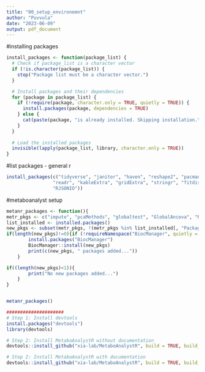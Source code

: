 ```yaml
---
title: "00_setup_environemnt"
author: "Puvvula"
date: "2023-06-09"
output: pdf_document
---
```


#installing packages
```r
install_packages <- function(package_list) {
  # Check if package_list is a character vector
  if (!is.character(package_list)) {
    stop("Package list must be a character vector.")
  }

  # Install packages and their dependencies
  for (package in package_list) {
    if (!require(package, character.only = TRUE, quietly = TRUE)) {
      install.packages(package, dependencies = TRUE)
    } else {
      cat(paste(package, "is already installed. Skipping installation.\n"))
    }
  }
  
  # Load the installed packages
  invisible(lapply(package_list, library, character.only = TRUE))
}

```

#list packages - general r 
```r
install_packages(c("tidyverse", "janitor", "haven", "reshape2", "pacman", "skimr",
                 "readr", "kableExtra", "gridExtra", "stringr", "fitdistrplus",
                 "RJSONIO"))
```

#metaboanalyst setup
```r
metanr_packages <- function(){
metr_pkgs <- c("impute", "pcaMethods", "globaltest", "GlobalAncova", "Rgraphviz", "preprocessCore", "genefilter", "SSPA", "sva", "limma", "KEGGgraph", "siggenes","BiocParallel", "MSnbase", "multtest", "RBGL", "edgeR", "fgsea", "devtools", "crmn")
list_installed <- installed.packages()
new_pkgs <- subset(metr_pkgs, !(metr_pkgs %in% list_installed[, "Package"]))
if(length(new_pkgs)!=0){if (!requireNamespace("BiocManager", quietly = TRUE))
        install.packages("BiocManager")
        BiocManager::install(new_pkgs)
        print(c(new_pkgs, " packages added..."))
    }

if((length(new_pkgs)<1)){
        print("No new packages added...")
    }
}


metanr_packages()

#####################
# Step 1: Install devtools
install.packages("devtools")
library(devtools)

# Step 2: Install MetaboAnalystR without documentation
devtools::install_github("xia-lab/MetaboAnalystR", build = TRUE, build_vignettes = FALSE)

# Step 2: Install MetaboAnalystR with documentation
devtools::install_github("xia-lab/MetaboAnalystR", build = TRUE, build_vignettes = TRUE, build_manual =T)

```


